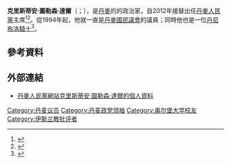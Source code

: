 {{Expand|time=2015-06-23T17:47:22+00:00}}
{{请求翻译|time=2015-06-23T17:47:22+00:00}}
{{Infobox Officeholder
|name          = 克里斯蒂安·圖勒森·達爾<br>Kristian Thulesen Dahl
|image         = Kristian Thulesen Dahl, 25-05-2014.jpg
|office1       = [[丹麥人民黨|丹麥人民黨主席]]
|term_start1   = 2012年9月12日
|term_end1     = 
|predecessor1  = {{le|皮雅·柯斯加|Pia Kjærsgaard}}
|successor1    = 
|office2       = [[丹麥國民議會|國民議會議員]]
|term_start2   = 1994年9月21日
|term_end2     = 
|constituency2 = 
|birth_date    = {{birth date and age|1969|7|30|df=y}}
|birth_place   = {{DEN}}{{le|布賴斯楚普|Brædstrup}}
|death_date    = 
|death_place   = 
|party         = {{link-en|進步黨 (丹麥)|Progress Party (Denmark)|進步黨}}<br>{{small|（1989年－1995年）}}<br>[[丹麥人民黨|丹麥人民黨]]<br>{{small|（1995年－）}}
}}
'''克里斯蒂安·圖勒森·達爾'''（{{lang-da|Kristian Thulesen Dahl}}；{{bd|1969年|7月30日}}），是[[丹麥|丹麥]]的的政治家，自2012年接替{{le|皮雅·柯斯加|Pia Kjærsgaard}}出任[[丹麥人民黨|丹麥人民黨]]主席<ref>{{cite news|author=NIKLAS REHN|title=Pia K.: "Det er vemodigt. Jeg ville lyve, hvis jeg sagde andet"|url=http://politiken.dk/politik/ECE1754396/pia-k-det-er-vemodigt-jeg-ville-lyve-hvis-jeg-sagde-andet/|newspaper=[[Politiken|Politiken]]|deadurl=yes|archiveurl=https://web.archive.org/web/20120916234317/http://politiken.dk/politik/ECE1754396/pia-k-det-er-vemodigt-jeg-ville-lyve-hvis-jeg-sagde-andet/|archivedate=2012-09-16|accessdate=2015-06-23}}</ref><ref>{{cite news|title=Pia K to stand aside as DF’s leader|author=Peter Stanners|date=August 8, 2012<!-- - 11:26-->|newspaper=Copenhagen Post|url=http://www.cphpost.dk/news/politics/pia-k-stand-aside-df%E2%80%99s-leader|access-date=2015-06-23|archive-url=https://web.archive.org/web/20130615031258/http://cphpost.dk/news/politics/pia-k-stand-aside-df%e2%80%99s-leader|archive-date=2013-06-15|dead-url=yes}}</ref>。從1994年起，他就一直是[[丹麥國民議會|丹麥國民議會]]的議員；同時他也是一位[[丹麦国旗勋章|丹尼布洛騎士]]<ref>{{Cite web |url=http://www.ft.dk/Folketinget/findMedlem/DFKRTD.aspx |title=Profile page for Kristian Thulesen Dahl at the Danish Parliament Website |access-date=2015-06-23 |archive-url=https://web.archive.org/web/20150622005532/http://www.ft.dk/Folketinget/findMedlem/DFKRTD.aspx |archive-date=2015-06-22 |dead-url=yes }}</ref>。

==參考資料==
{{reflist}}

==外部連結==
*[https://web.archive.org/web/20120918071751/http://www.danskfolkeparti.dk/Kristian_Thulesen_Dahl.asp 丹麥人民黨網站克里斯蒂安·圖勒森·達爾的個人資料]

{{Authority control}}
{{DEFAULTSORT:Dahl, Kristian Thulesen}}
[[Category:丹麦议员|Category:丹麦议员]]
[[Category:丹麦政党领袖|Category:丹麦政党领袖]]
[[Category:奥尔堡大学校友|Category:奥尔堡大学校友]]
[[Category:伊斯兰教批评者|Category:伊斯兰教批评者]]